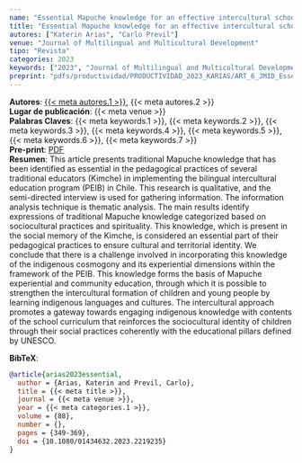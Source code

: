 ```yaml
---
name: "Essential Mapuche knowledge for an effective intercultural school education: perspectives of traditional educators"
title: "Essential Mapuche knowledge for an effective intercultural school education: perspectives of traditional educators"
autores: ["Katerin Arias", "Carlo Previl"]
venue: "Journal of Multilingual and Multicultural Development" 
tipo: "Revista"
categories: 2023
keywords: ["2023", "Journal of Multilingual and Multicultural Development", "Indigenous Knowledge", "Sociocultural Practices", "Indigenous Spirituality", "Intercultural Education", "Relational Ontology"]
preprint: "pdfs/productividad/PRODUCTIVIDAD_2023_KARIAS/ART_6_JMID_Essential Mapuche_ARIAS_WOS_2023.pdf"
---
```

**Autores**: [{{< meta autores.1 >}}](../members/current/Katerin Arias.qmd), {{< meta autores.2 >}}   
**Lugar de publicación**: {{< meta venue >}}    
**Palabras Claves**: {{< meta keywords.1 >}}, {{< meta keywords.2 >}}, {{< meta keywords.3 >}}, {{< meta keywords.4 >}}, {{< meta keywords.5 >}}, {{< meta keywords.6 >}}, {{< meta keywords.7 >}}    
**Pre-print**: [PDF](../{{< meta preprint >}})    
**Resumen**: This article presents traditional Mapuche knowledge that has been identified as essential in the pedagogical practices of several traditional educators (Kimche) in implementing the bilingual intercultural education program (PEIB) in Chile. This research is qualitative, and the semi-directed interview is used for gathering information. The information analysis technique is thematic analysis. The main results identify expressions of traditional Mapuche knowledge categorized based on sociocultural practices and spirituality. This knowledge, which is present in the social memory of the Kimche, is considered an essential part of their pedagogical practices to ensure cultural and territorial identity. We conclude that there is a challenge involved in incorporating this knowledge of the indigenous cosmogony and its experiential dimensions within the framework of the PEIB. This knowledge forms the basis of Mapuche experiential and community education, through which it is possible to strengthen the intercultural formation of children and young people by learning indigenous languages and cultures. The intercultural approach promotes a gateway towards engaging indigenous knowledge with contents of the school curriculum that reinforces the sociocultural identity of children through their social practices coherently with the educational pillars defined by UNESCO.


**BibTeX**:
```bibtex
@article{arias2023essential,
  author = {Arias, Katerin and Previl, Carlo},
  title = {{< meta title >}},
  journal = {{< meta venue >}},
  year = {{< meta categories.1 >}},
  volume = {88},
  number = {},
  pages = {349-369},
  doi = {10.1080/01434632.2023.2219235}
}
```
